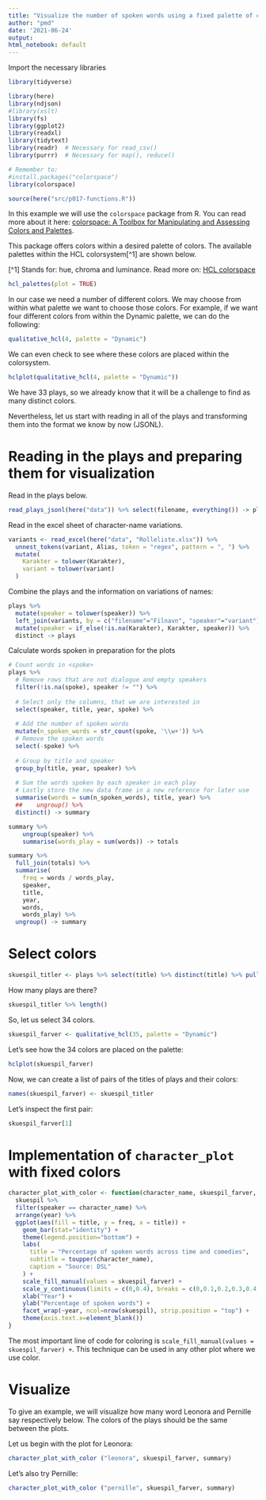 ```yaml
---
title: "Visualize the number of spoken words using a fixed palette of colors"
author: "pmd"
date: '2021-06-24'
output:
html_notebook: default
---
```


Import the necessary libraries

```r
library(tidyverse)

library(here)
library(ndjson)
#library(xslt)
library(fs)
library(ggplot2)
library(readxl)
library(tidytext)
library(readr)  # Necessary for read_csv()
library(purrr)  # Necessary for map(), reduce()

# Remember to:
#install.packages("colorspace")
library(colorspace)

source(here("src/p017-functions.R"))
```

In this example we will use the `colorspace` package from R. You can read more about it here: [colorspace: A Toolbox for Manipulating and Assessing Colors and Palettes](https://cran.r-project.org/web/packages/colorspace/vignettes/colorspace.html).

This package offers colors within a desired palette of colors. The available palettes within the HCL colorsystem[^1] are shown below. 

[^1] Stands for: hue, chroma and luminance. Read more on: [HCL colorspace](https://en.wikipedia.org/wiki/HCL_color_space)


```r
hcl_palettes(plot = TRUE)
```

In our case we need a number of different colors. We may choose from within what palette we want to choose those colors. For example, if we want four different colors from within the Dynamic palette, we can do the following:

```r
qualitative_hcl(4, palette = "Dynamic")
```

We can even check to see where these colors are placed within the colorsystem. 

```r
hclplot(qualitative_hcl(4, palette = "Dynamic"))
```

We have 33 plays, so we already know that it will be a challenge to find as many distinct colors. 

Nevertheless, let us start with reading in all of the plays and transforming them into the format we know by now (JSONL).

# Reading in the plays and preparing them for visualization

Read in the plays below.

```r
read_plays_jsonl(here("data")) %>% select(filename, everything()) -> plays
```

Read in the excel sheet of character-name variations.

```r
variants <- read_excel(here("data", "Rolleliste.xlsx")) %>% 
  unnest_tokens(variant, Alias, token = "regex", pattern = ", ") %>% 
  mutate(
    Karakter = tolower(Karakter),
    variant = tolower(variant)
  )
```

Combine the plays and the information on variations of names:

```r
plays %>% 
  mutate(speaker = tolower(speaker)) %>% 
  left_join(variants, by = c("filename"="Filnavn", "speaker"="variant")) %>% 
  mutate(speaker = if_else(!is.na(Karakter), Karakter, speaker)) %>%
  distinct -> plays
```

Calculate words spoken in preparation for the plots

```r
# Count words in <spoke>
plays %>%
  # Remove rows that are not dialogue and empty speakers
  filter(!is.na(spoke), speaker != "") %>%
  
  # Select only the columns, that we are interested in
  select(speaker, title, year, spoke) %>%
  
  # Add the number of spoken words
  mutate(n_spoken_words = str_count(spoke, '\\w+')) %>%
  # Remove the spoken words
  select(-spoke) %>%
  
  # Group by title and speaker
  group_by(title, year, speaker) %>%
  
  # Sum the words spoken by each speaker in each play
  # Lastly store the new data frame in a new reference for later use
  summarise(words = sum(n_spoken_words), title, year) %>%
  ##    ungroup() %>%
  distinct() -> summary

summary %>%
    ungroup(speaker) %>%
    summarise(words_play = sum(words)) -> totals

summary %>%
  full_join(totals) %>%
  summarise(
    freq = words / words_play,
    speaker,
    title,
    year,
    words,
    words_play) %>%
  ungroup() -> summary
```


# Select colors

```r
skuespil_titler <- plays %>% select(title) %>% distinct(title) %>% pull(title)
```

How many plays are there?

```r
skuespil_titler %>% length()
```

So, let us select 34 colors. 

```r
skuespil_farver <- qualitative_hcl(35, palette = "Dynamic")
```

Let's see how the 34 colors are placed on the palette:

```r
hclplot(skuespil_farver)
```

Now, we can create a list of pairs of the titles of plays and their colors:

```r
names(skuespil_farver) <- skuespil_titler
```

Let's inspect the first pair:

```r
skuespil_farver[1]
```

# Implementation of `character_plot` with fixed colors

```r
character_plot_with_color <- function(character_name, skuespil_farver, skuespil) {
  skuespil %>% 
  filter(speaker == character_name) %>%
  arrange(year) %>%
  ggplot(aes(fill = title, y = freq, x = title)) + 
    geom_bar(stat="identity") +
    theme(legend.position="bottom") +
    labs(
      title = "Percentage of spoken words across time and comedies",
      subtitle = toupper(character_name),
      caption = "Source: DSL"
    ) +
    scale_fill_manual(values = skuespil_farver) +
    scale_y_continuous(limits = c(0,0.4), breaks = c(0,0.1,0.2,0.3,0.4)) +
    xlab("Year") +
    ylab("Percentage of spoken words") +
    facet_wrap(~year, ncol=nrow(skuespil), strip.position = "top") +
    theme(axis.text.x=element_blank())
}
```

The most important line of code for coloring is `scale_fill_manual(values = skuespil_farver) +`. This technique can be used in any other plot where we use color.

# Visualize

To give an example, we will visualize how many word Leonora and Pernille say respectively below. The colors of the plays should be the same between the plots.

Let us begin with the plot for Leonora:

```r
character_plot_with_color ("leonora", skuespil_farver, summary)
```

Let's also try Pernille:

```r
character_plot_with_color ("pernille", skuespil_farver, summary)
```

